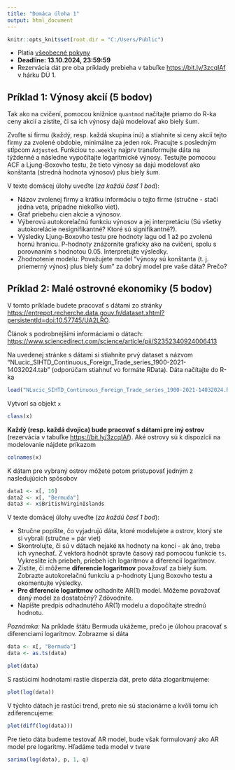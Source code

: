 ---
title: "Domáca úloha 1"
output: html_document
---

```{r setup, include=FALSE} 
knitr::opts_knit$set(root.dir = "C:/Users/Public")
```

- Platia [všeobecné pokyny](https://anna-hlubinova.github.io/mEMM_DU/)
- **Deadline: 13.10.2024, 23:59:59**
- Rezervácia dát pre oba príklady prebieha v tabuľke [https://bit.ly/3zcqIAf](https://bit.ly/3zcqIAf) v hárku DÚ 1.

## Príklad 1: Výnosy akcií (5 bodov)

Tak ako na cvičení, pomocou knižnice `quantmod` načítajte priamo do R-ka ceny akcií a zistite, či sa ich výnosy dajú modelovať ako biely šum.

Zvoľte si firmu (každý, resp. každá skupina inú) a stiahnite si ceny akcií tejto firmy za zvolené obdobie, minimálne za jeden rok. Pracujte s posledným stĺpcom `Adjusted`. Funkciou `to.weekly` najprv transformujte dáta na týždenné a následne vypočítajte logaritmické výnosy. Testujte pomocou ACF a Ljung-Boxovho testu, že tieto výnosy sa dajú modelovať ako konštanta (stredná hodnota výnosov) plus biely šum. 


V texte domácej úlohy uveďte (_za každú časť 1 bod_):

- Názov zvolenej firmy a krátku informáciu o tejto firme (stručne - stačí jedna veta, prípadne niekoľko viet).
- Graf priebehu cien akcie a výnosov.
- Výberovú autokorelačnú funkciu výnosov a jej interpretáciu (Sú všetky autokorelácie nesignifikantné? Ktoré sú signifikantné?).
- Výsledky Ljung-Boxovho testu pre hodnoty lagu od 1 až po zvolenú hornú hranicu. P-hodnoty znázornite graficky ako na cvičení, spolu s porovnaním s hodnotou 0.05. Interpretujte výsledky.
- Zhodnotenie modelu: Považujete model "výnosy sú konštanta (t. j. priemerný výnos) plus biely šum" za dobrý model pre vaše dáta? Prečo?

## Príklad 2: Malé ostrovné ekonomiky (5 bodov)

V tomto príklade budete pracovať s dátami zo stránky [https://entrepot.recherche.data.gouv.fr/dataset.xhtml?persistentId=doi:10.57745/UA2LRO](https://entrepot.recherche.data.gouv.fr/dataset.xhtml?persistentId=doi:10.57745/UA2LRO).

Článok s podrobnejšími informáciami o dátach: [https://www.sciencedirect.com/science/article/pii/S2352340924006413](https://www.sciencedirect.com/science/article/pii/S2352340924006413)

Na uvedenej stránke s dátami si stiahnite prvý dataset s názvom "NLucic_SIHTD_Continuous_Foreign_Trade_series_1900-2021-14032024.tab" (odporúčam stiahnuť vo formáte RData). Dáta načítajte do R-ka

```{r}
load("NLucic_SIHTD_Continuous_Foreign_Trade_series_1900-2021-14032024.Rdata")
```

Vytvorí sa objekt `x`
```{r}
class(x)
```

**Každý (resp. každá dvojica) bude pracovať s dátami pre iný ostrov** (rezervácia v tabuľke [https://bit.ly/3zcqIAf](https://bit.ly/3zcqIAf)). Aké ostrovy sú k dispozícii na modelovanie nájdete príkazom
```{r}
colnames(x)
```

K dátam pre vybraný ostrov môžete potom pristupovať jedným z nasledujúcich spôsobov
```{r}
data1 <- x[, 10]
data2 <- x[, "Bermuda"]
data3 <- x$BritishVirginIslands
```

V texte domácej úlohy uveďte (_za každú časť 1 bod_):

- Stručne popíšte, čo vyjadrujú dáta, ktoré modelujete a ostrov, ktorý ste si vybrali (stručne = pár viet)
- Skontrolujte, či sú v dátach nejaké `NA` hodnoty na konci - ak áno, treba ich vynechať. Z vektora hodnôt spravte časový rad pomocou funkcie `ts`. Vykreslite ich priebeh, priebeh ich logaritmov a diferencií logaritmov. 
- Zistite, či môžeme **diferencie logaritmov** považovať za biely šum. Zobrazte autokorelačnú funkciu a p-hodnoty Ljung Boxovho testu a okomentujte výsledky.
- **Pre diferencie logaritmov** odhadnite AR(1) model. Môžeme považovať daný model za dostatočný? Zdôvodnite.
- Napíšte predpis odhadnutého AR(1) modelu a dopočítajte strednú hodnotu.

_Poznámka:_
Na príklade štátu Bermuda ukážeme, prečo je úlohou pracovať s diferenciami logaritmov. Zobrazme si dáta

```{r echo=FALSE}
data <- x[, "Bermuda"]
data <- as.ts(data)
```
```{r}
plot(data)
```

S rastúcimi hodnotami rastie disperzia dát, preto dáta zlogaritmujeme:
```{r}
plot(log(data))
```

V týchto dátach je rastúci trend, preto nie sú stacionárne a kvôli tomu ich zdiferencujeme:
```{r}
plot(diff(log(data)))
```

Pre tieto dáta budeme testovať AR model, bude však formulovaný ako AR model pre logaritmy. Hľadáme teda model v tvare
```{r, eval=FALSE}
sarima(log(data), p, 1, q)
```
